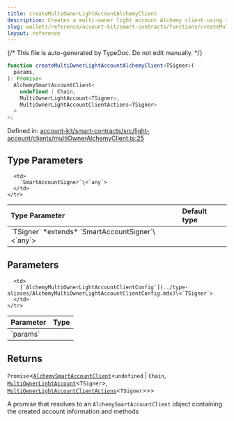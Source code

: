 ```yaml
---
title: createMultiOwnerLightAccountAlchemyClient
description: Creates a multi-owner light account Alchemy client using the provided configuration.
slug: wallets/reference/account-kit/smart-contracts/functions/createMultiOwnerLightAccountAlchemyClient
layout: reference
---
```


{/* This file is auto-generated by TypeDoc. Do not edit manually. */}

```ts
function createMultiOwnerLightAccountAlchemyClient<TSigner>(
  params,
): Promise<
  AlchemySmartAccountClient<
    undefined | Chain,
    MultiOwnerLightAccount<TSigner>,
    MultiOwnerLightAccountClientActions<TSigner>
  >
>;
```

Defined in: [account-kit/smart-contracts/src/light-account/clients/multiOwnerAlchemyClient.ts:25](https://github.com/alchemyplatform/aa-sdk/blob/17aad1f572375d42a06c7e3238078a88a435d459/account-kit/smart-contracts/src/light-account/clients/multiOwnerAlchemyClient.ts#L25)

## Type Parameters

<table>
  <thead>
    <tr>
      <th align="left">Type Parameter</th>
      <th align="left">Default type</th>
    </tr>
  </thead>

  <tbody>
    <tr>
      <td>
        `TSigner` *extends* `SmartAccountSigner`\<`any`>
      </td>

      <td>
        `SmartAccountSigner`\<`any`>
      </td>
    </tr>

  </tbody>
</table>

## Parameters

<table>
  <thead>
    <tr>
      <th align="left">Parameter</th>
      <th align="left">Type</th>
    </tr>
  </thead>

  <tbody>
    <tr>
      <td>
        `params`
      </td>

      <td>
        [`AlchemyMultiOwnerLightAccountClientConfig`](../type-aliases/AlchemyMultiOwnerLightAccountClientConfig.mdx)\<`TSigner`>
      </td>
    </tr>

  </tbody>
</table>

## Returns

`Promise`\<[`AlchemySmartAccountClient`](../../../core/src/type-aliases/AlchemySmartAccountClient.mdx)\<`undefined` | `Chain`, [`MultiOwnerLightAccount`](../../../core/src/type-aliases/MultiOwnerLightAccount.mdx)\<`TSigner`>, [`MultiOwnerLightAccountClientActions`](../../../core/src/type-aliases/MultiOwnerLightAccountClientActions.mdx)\<`TSigner`>>>

A promise that resolves to an `AlchemySmartAccountClient` object containing the created account information and methods
